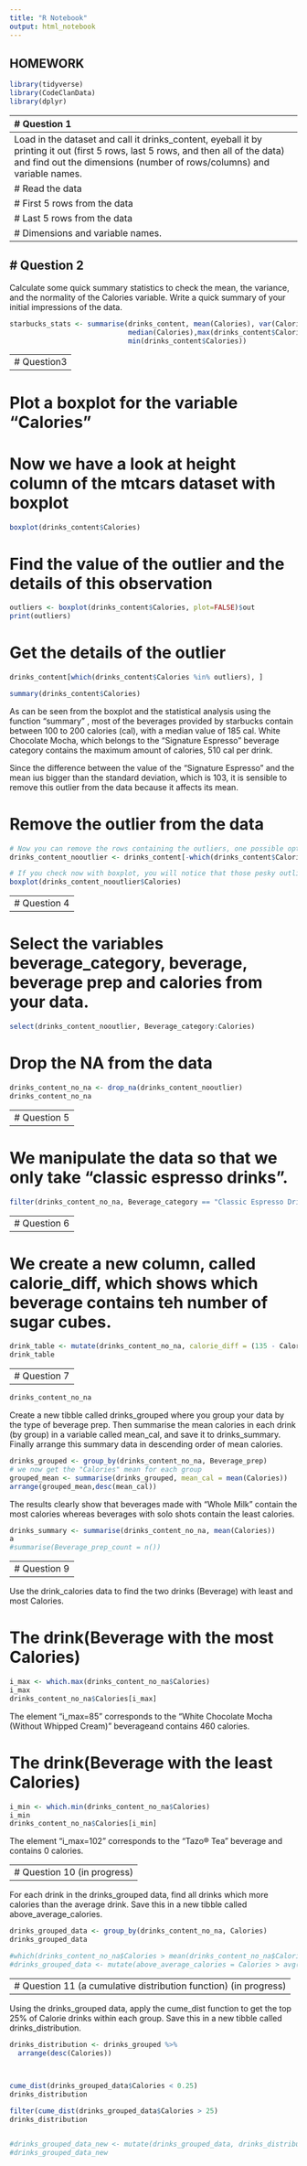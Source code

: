 ```yaml
---
title: "R Notebook"
output: html_notebook
---
```


###################################################################################
##                          HOMEWORK
###################################################################################


```r
library(tidyverse)
library(CodeClanData)
library(dplyr)
```



--------------------------------------------------------------------------------------
# Question 1
--------------------------------------------------------------------------------------
Load in the dataset and call it drinks_content, eyeball it by printing it out (first 5 rows, last 5 rows, and then all of the data) and find out the dimensions (number of rows/columns) and variable names. 


# Read the data 
```r
drinks_content <- read_csv("data/starbucks_drinkMenu_expanded.csv")
```


# First 5 rows from the data
```r
head(drinks_content,5) 
```

# Last 5 rows from the data
```r
tail(drinks_content, 5) 
```

# Dimensions  and variable names. 
```r
nrow(drinks_content)
ncol(drinks_content)
dim(drinks_content)
names(drinks_content)
```


--------------------------------------------------------------------------------------
# Question 2
--------------------------------------------------------------------------------------
Calculate some quick summary statistics to check the mean, the variance, and the normality of the Calories variable. Write a quick summary of your initial impressions of the data. 

```r
starbucks_stats <- summarise(drinks_content, mean(Calories), var(Calories), sd(Calories), 
                             median(Calories),max(drinks_content$Calories),
                             min(drinks_content$Calories))  
```

--------------------------------------------------------------------------------------
# Question3
--------------------------------------------------------------------------------------


# Plot a boxplot for the variable "Calories"
# Now we have a look at height column of the mtcars dataset with boxplot
```r
boxplot(drinks_content$Calories)
```


# Find the value of the outlier and the details of this observation
```r
outliers <- boxplot(drinks_content$Calories, plot=FALSE)$out
print(outliers)
```

# Get the details of the outlier
```r
drinks_content[which(drinks_content$Calories %in% outliers), ]
```


```r
summary(drinks_content$Calories)
```

As can be seen from the boxplot and the statistical analysis using the function "summary" , most of the beverages provided by starbucks contain between 100 to 200 calories (cal), with a median value of 185 cal. White Chocolate Mocha, which belongs to the "Signature Espresso" beverage category contains the maximum amount of calories, 510 cal per drink.     

Since the difference between the value of the "Signature Espresso" and the mean ius bigger than the standard deviation, which is 103, it is sensible to remove this outlier from the data because it affects its mean.

# Remove the outlier from the data
```r
# Now you can remove the rows containing the outliers, one possible option is:
drinks_content_nooutlier <- drinks_content[-which(drinks_content$Calories %in% outliers),]

# If you check now with boxplot, you will notice that those pesky outliers are gone!
boxplot(drinks_content_nooutlier$Calories)
```




--------------------------------------------------------------------------------------
# Question 4
--------------------------------------------------------------------------------------


# Select the variables beverage_category, beverage, beverage prep and calories from your data.
```r
select(drinks_content_nooutlier, Beverage_category:Calories)
```


# Drop the NA from the data
```r
drinks_content_no_na <- drop_na(drinks_content_nooutlier) 
drinks_content_no_na
```

--------------------------------------------------------------------------------------
# Question 5
--------------------------------------------------------------------------------------

# We manipulate the data so that we only take “classic espresso drinks”. 
```r
filter(drinks_content_no_na, Beverage_category == "Classic Espresso Drinks")
```




--------------------------------------------------------------------------------------
# Question 6
--------------------------------------------------------------------------------------

# We create a new column, called calorie_diff, which shows which beverage contains teh number of sugar cubes.
```r
drink_table <- mutate(drinks_content_no_na, calorie_diff = (135 - Calories)/10)
drink_table
```

--------------------------------------------------------------------------------------
# Question 7
--------------------------------------------------------------------------------------

```r
drinks_content_no_na
```


Create a new tibble called drinks_grouped where you group your data by the type of beverage prep. Then summarise the mean calories in each drink (by group) in a variable called mean_cal, and save it to drinks_summary. Finally arrange this summary data in descending order of mean calories. 





```r

drinks_grouped <- group_by(drinks_content_no_na, Beverage_prep)
# we now get the "Calories" mean for each group 
grouped_mean <- summarise(drinks_grouped, mean_cal = mean(Calories))
arrange(grouped_mean,desc(mean_cal))
```

The results clearly show that beverages made with "Whole Milk" contain the most calories whereas beverages with solo shots contain the least calories.

```r
drinks_summary <- summarise(drinks_content_no_na, mean(Calories))
a
#summarise(Beverage_prep_count = n()) 
```


--------------------------------------------------------------------------------------
# Question 9
--------------------------------------------------------------------------------------


Use the drink_calories data to find the two drinks (Beverage) with least and most Calories.

# The drink(Beverage with the most Calories)  
```r
i_max <- which.max(drinks_content_no_na$Calories)
i_max
drinks_content_no_na$Calories[i_max]
```

The element "i_max=85" corresponds to the "White Chocolate Mocha (Without Whipped Cream)"  beverageand contains 460 calories. 

# The drink(Beverage with the least Calories)  
```r
i_min <- which.min(drinks_content_no_na$Calories)
i_min
drinks_content_no_na$Calories[i_min]
```


The element "i_max=102" corresponds to the "Tazo® Tea" beverage and contains 0 calories. 


--------------------------------------------------------------------------------------
# Question 10 (in progress)
--------------------------------------------------------------------------------------

For each drink in the drinks_grouped data, find all drinks which more calories than the average drink. Save this in a new tibble called above_average_calories. 

```r
drinks_grouped_data <- group_by(drinks_content_no_na, Calories)
drinks_grouped_data

#which(drinks_content_no_na$Calories > mean(drinks_content_no_na$Calories))
#drinks_grouped_data <- mutate(above_average_calories = Calories > avg(drinks_content_no_na$Calories))drinks_grouped_data

```

--------------------------------------------------------------------------------------
# Question 11 (a cumulative distribution function) (in progress)
--------------------------------------------------------------------------------------

Using the drinks_grouped data, apply the cume_dist function to get the top 25% of Calorie drinks within each group. Save this in a new tibble called drinks_distribution. 

```r
drinks_distribution <- drinks_grouped %>%
  arrange(desc(Calories))


  
cume_dist(drinks_grouped_data$Calories < 0.25)   
drinks_distribution 

filter(cume_dist(drinks_grouped_data$Calories > 25)   
drinks_distribution 


#drinks_grouped_data_new <- mutate(drinks_grouped_data, drinks_distribution)
#drinks_grouped_data_new
```



